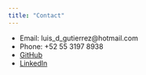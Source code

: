 ```yaml
---
title: "Contact"
---
```


- Email: luis_d_gutierrez@hotmail.com
- Phone: +52 55 3197 8938
- <a href="https://github.com/Gubato" target="_blank"> GitHub </a>
- <a href="https://www.linkedin.com/in/danielgutierrez-dataanalyst/" target="_blank"> LinkedIn </a>

